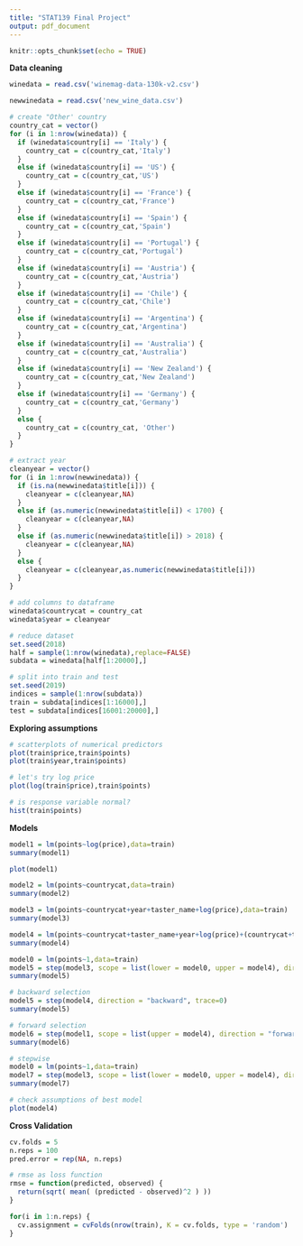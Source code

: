 ```yaml
---
title: "STAT139 Final Project"
output: pdf_document
---
```


```r
knitr::opts_chunk$set(echo = TRUE)
```

**Data cleaning**

```r
winedata = read.csv('winemag-data-130k-v2.csv')
```

```r
newwinedata = read.csv('new_wine_data.csv')
```

```r
# create "Other' country
country_cat = vector()
for (i in 1:nrow(winedata)) {
  if (winedata$country[i] == 'Italy') {
    country_cat = c(country_cat,'Italy')
  }
  else if (winedata$country[i] == 'US') {
    country_cat = c(country_cat,'US')
  }
  else if (winedata$country[i] == 'France') {
    country_cat = c(country_cat,'France')
  }
  else if (winedata$country[i] == 'Spain') {
    country_cat = c(country_cat,'Spain')
  }
  else if (winedata$country[i] == 'Portugal') {
    country_cat = c(country_cat,'Portugal')
  }
  else if (winedata$country[i] == 'Austria') {
    country_cat = c(country_cat,'Austria')
  }
  else if (winedata$country[i] == 'Chile') {
    country_cat = c(country_cat,'Chile')
  }
  else if (winedata$country[i] == 'Argentina') {
    country_cat = c(country_cat,'Argentina')
  }
  else if (winedata$country[i] == 'Australia') {
    country_cat = c(country_cat,'Australia')
  }
  else if (winedata$country[i] == 'New Zealand') {
    country_cat = c(country_cat,'New Zealand')
  }
  else if (winedata$country[i] == 'Germany') {
    country_cat = c(country_cat,'Germany')
  }
  else {
    country_cat = c(country_cat, 'Other')
  }
}
```


```r
# extract year
cleanyear = vector()
for (i in 1:nrow(newwinedata)) {
  if (is.na(newwinedata$title[i])) {
    cleanyear = c(cleanyear,NA)
  }
  else if (as.numeric(newwinedata$title[i]) < 1700) {
    cleanyear = c(cleanyear,NA)
  }
  else if (as.numeric(newwinedata$title[i]) > 2018) {
    cleanyear = c(cleanyear,NA)
  }
  else {
    cleanyear = c(cleanyear,as.numeric(newwinedata$title[i]))
  }
}
```


```r
# add columns to dataframe
winedata$countrycat = country_cat
winedata$year = cleanyear
```

```r
# reduce dataset
set.seed(2018)
half = sample(1:nrow(winedata),replace=FALSE)
subdata = winedata[half[1:20000],]
```

```r
# split into train and test
set.seed(2019)
indices = sample(1:nrow(subdata))
train = subdata[indices[1:16000],]
test = subdata[indices[16001:20000],]
```


**Exploring assumptions**

```r
# scatterplots of numerical predictors
plot(train$price,train$points)
plot(train$year,train$points)
```

```r
# let's try log price
plot(log(train$price),train$points)
```


```r
# is response variable normal?
hist(train$points)
```

**Models**

```r
model1 = lm(points~log(price),data=train)
summary(model1)
```

```r
plot(model1)
```


```r
model2 = lm(points~countrycat,data=train)
summary(model2)
```

```r
model3 = lm(points~countrycat+year+taster_name+log(price),data=train)
summary(model3)
```

```r
model4 = lm(points~countrycat+taster_name+year+log(price)+(countrycat+taster_name+year+log(price))^2,data=train)
summary(model4)
```

```r
model0 = lm(points~1,data=train)
model5 = step(model3, scope = list(lower = model0, upper = model4), direction = "both",trace=0)
summary(model5)
```

```r
# backward selection
model5 = step(model4, direction = "backward", trace=0)
summary(model5)
```

```r
# forward selection
model6 = step(model1, scope = list(upper = model4), direction = "forward", trace=0)
summary(model6)
```

```r
# stepwise
model0 = lm(points~1,data=train)
model7 = step(model3, scope = list(lower = model0, upper = model4), direction = "both",trace=0)
summary(model7)
```



```r
# check assumptions of best model
plot(model4)
```

**Cross Validation**

```r
cv.folds = 5
n.reps = 100
pred.error = rep(NA, n.reps)

# rmse as loss function
rmse = function(predicted, observed) {
  return(sqrt( mean( (predicted - observed)^2 ) ))
}

for(i in 1:n.reps) {
  cv.assignment = cvFolds(nrow(train), K = cv.folds, type = 'random')
}
```

